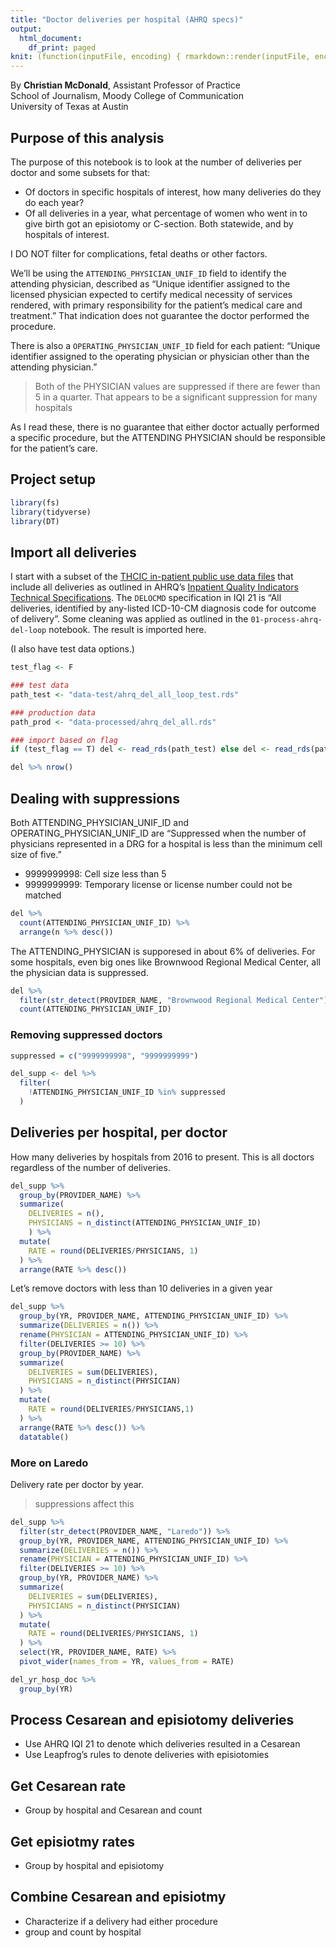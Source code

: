 ```yaml
---
title: "Doctor deliveries per hospital (AHRQ specs)"
output:
  html_document:
    df_print: paged
knit: (function(inputFile, encoding) { rmarkdown::render(inputFile, encoding = encoding, output_dir = "docs") })
---
```


By **Christian McDonald**, Assistant Professor of Practice\
School of Journalism, Moody College of Communication\
University of Texas at Austin

## Purpose of this analysis

The purpose of this notebook is to look at the number of deliveries per doctor and some subsets for that:

- Of doctors in specific hospitals of interest, how many deliveries do they do each year?
- Of all deliveries in a year, what percentage of women who went in to give birth got an episiotomy or C-section. Both statewide, and by hospitals of interest.

I DO NOT filter for complications, fetal deaths or other factors.

We'll be using the `ATTENDING_PHYSICIAN_UNIF_ID` field to identify the attending physician, described as "Unique identifier assigned to the licensed physician expected to certify medical necessity of services rendered, with primary responsibility for the patient’s medical care and treatment." That indication does not guarantee the doctor performed the procedure.

There is also a `OPERATING_PHYSICIAN_UNIF_ID` field for each patient: "Unique identifier assigned to the operating physician or physician other than the attending physician."

> Both of the PHYSICIAN values are suppressed if there are fewer than 5 in a quarter. That appears to be a significant suppression for many hospitals

As I read these, there is no guarantee that either doctor actually performed a specific procedure, but the ATTENDING PHYSICIAN should be responsible for the patient's care.

## Project setup

```r
library(fs)
library(tidyverse)
library(DT)
```

## Import all deliveries

I start with a subset of the [THCIC in-patient public use data files](https://www.dshs.texas.gov/thcic/hospitals/Inpatientpudf.shtm) that include all deliveries as outlined in AHRQ's [Inpatient Quality Indicators Technical Specifications](https://www.qualityindicators.ahrq.gov/Modules/IQI_TechSpec_ICD10_v2019.aspx). The `DELOCMD` specification in IQI 21 is "All deliveries, identified by any-listed ICD-10-CM diagnosis code for outcome of delivery". Some cleaning was applied as outlined in the `01-process-ahrq-del-loop` notebook. The result is imported here.

(I also have test data options.)

```r
test_flag <- F

### test data
path_test <- "data-test/ahrq_del_all_loop_test.rds"

### production data
path_prod <- "data-processed/ahrq_del_all.rds"

### import based on flag
if (test_flag == T) del <- read_rds(path_test) else del <- read_rds(path_prod)

del %>% nrow()
```

## Dealing with suppressions

Both ATTENDING_PHYSICIAN_UNIF_ID and OPERATING_PHYSICIAN_UNIF_ID are "Suppressed when the number of physicians represented in a DRG for a hospital is less than the minimum cell size of five."

- 9999999998: Cell size less than 5
- 9999999999: Temporary license or license number could not be matched

```r
del %>% 
  count(ATTENDING_PHYSICIAN_UNIF_ID) %>% 
  arrange(n %>% desc())
```

The ATTENDING_PHYSICIAN is supporesed in about 6% of deliveries. For some hospitals, even big ones like Brownwood Regional Medical Center, all the physician data is suppressed.

```r
del %>% 
  filter(str_detect(PROVIDER_NAME, "Brownwood Regional Medical Center")) %>% 
  count(ATTENDING_PHYSICIAN_UNIF_ID)
```

### Removing suppressed doctors

```r
suppressed = c("9999999998", "9999999999")

del_supp <- del %>% 
  filter(
    !ATTENDING_PHYSICIAN_UNIF_ID %in% suppressed
  )
```

## Deliveries per hospital, per doctor

How many deliveries by hospitals from 2016 to present. This is all doctors regardless of the number of deliveries.

```r
del_supp %>% 
  group_by(PROVIDER_NAME) %>% 
  summarize(
    DELIVERIES = n(),
    PHYSICIANS = n_distinct(ATTENDING_PHYSICIAN_UNIF_ID)
    ) %>% 
  mutate(
    RATE = round(DELIVERIES/PHYSICIANS, 1)
  ) %>% 
  arrange(RATE %>% desc())
```


Let's remove doctors with less than 10 deliveries in a given year

```r
del_supp %>% 
  group_by(YR, PROVIDER_NAME, ATTENDING_PHYSICIAN_UNIF_ID) %>% 
  summarize(DELIVERIES = n()) %>% 
  rename(PHYSICIAN = ATTENDING_PHYSICIAN_UNIF_ID) %>% 
  filter(DELIVERIES >= 10) %>% 
  group_by(PROVIDER_NAME) %>% 
  summarize(
    DELIVERIES = sum(DELIVERIES),
    PHYSICIANS = n_distinct(PHYSICIAN)
  ) %>% 
  mutate(
    RATE = round(DELIVERIES/PHYSICIANS,1)
  ) %>% 
  arrange(RATE %>% desc()) %>% 
  datatable()
```


### More on Laredo

Delivery rate per doctor by year.

> suppressions affect this

```r
del_supp %>% 
  filter(str_detect(PROVIDER_NAME, "Laredo")) %>%
  group_by(YR, PROVIDER_NAME, ATTENDING_PHYSICIAN_UNIF_ID) %>% 
  summarize(DELIVERIES = n()) %>% 
  rename(PHYSICIAN = ATTENDING_PHYSICIAN_UNIF_ID) %>% 
  filter(DELIVERIES >= 10) %>% 
  group_by(YR, PROVIDER_NAME) %>% 
  summarize(
    DELIVERIES = sum(DELIVERIES),
    PHYSICIANS = n_distinct(PHYSICIAN)
  ) %>% 
  mutate(
    RATE = round(DELIVERIES/PHYSICIANS, 1)
  ) %>% 
  select(YR, PROVIDER_NAME, RATE) %>% 
  pivot_wider(names_from = YR, values_from = RATE)
```





```r
del_yr_hosp_doc %>% 
  group_by(YR)
```



## Process Cesarean and episiotomy deliveries

- Use AHRQ IQI 21 to denote which deliveries resulted in a Cesarean
- Use Leapfrog's rules to denote deliveries with episiotomies

## Get Cesarean rate

- Group by hospital and Cesarean and count

## Get episiotmy rates

- Group by hospital and episiotomy

## Combine Cesarean and episiotmy

- Characterize if a delivery had either procedure
- group and count by hospital

